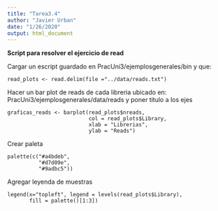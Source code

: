 ```yaml
---
title: "Tarea3.4"
author: "Javier Urban"
date: "1/26/2020"
output: html_document
---
```



**Script para resolver el ejercicio de read** 

Cargar un escript guardado en PracUni3/ejemplosgenerales/bin y que:

```
read_plots <- read.delim(file ="../data/reads.txt")
```

Hacer un bar plot de reads de cada libreria ubicado en: PracUni3/ejemplosgenerales/data/reads y poner titulo a los ejes

```
graficas_reads <- barplot(read_plots$nreads,
                          col = read_plots$Library,
                          xlab = "Librerias",
                          ylab = "Reads")  
```

Crear paleta

```
palette(c("#a4bdeb",
          "#d7d09e",
          "#9adbc5"))
```
          
Agregar leyenda de muestras

```
legend(x="topleft", legend = levels(read_plots$Library), 
       fill = palette()[1:3])
```

